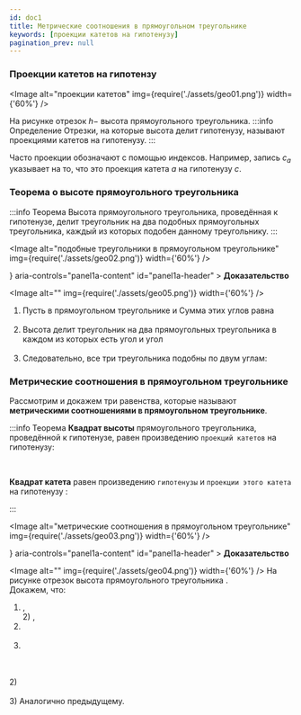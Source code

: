 ```yaml
---
id: doc1
title: Метрические соотношения в прямоугольном треугольнике
keywords: [проекции катетов на гипотенузу]
pagination_prev: null
---
```



### Проекции катетов на гипотензу

<Image
  alt="проекции катетов"
  img={require('./assets/geo01.png')}
  width={'60%'}
/>

На рисунке отрезок $h-$ высота прямоугольного треугольника.
:::info Определение
Отрезки, на которые высота делит гипотенузу, называют проекциями катетов на гипотенузу.
:::

Часто проекции обозначают с помощью индексов. Например, запись $c_a$ указывает на то, что это проекция катета $a$ на гипотенузу $c$.

### Теорема о высоте прямоугольного треугольника

:::info Теорема
Высота прямоугольного треугольника, проведённая к гипотенузе, делит треугольник на два подобных прямоугольных треугольника, каждый из которых подобен данному треугольнику.
:::

<Image
  alt="подобные треугольники в прямоугольном треугольнике"
  img={require('./assets/geo02.png')}
  width={'60%'}
/>

<Accordion>
  <AccordionSummary
    expandIcon={<ExpandMoreIcon />}
    aria-controls="panel1a-content"
    id="panel1a-header"
  >
    <Typography>
      <b>Доказательство</b>
    </Typography>
  </AccordionSummary>
  <AccordionDetails>
    <Typography>

<Image alt="" img={require('./assets/geo05.png')} width={'60%'} />
1) Пусть в прямоугольном треугольнике <TeX math="ACB:" /> <TeX math="\angle A =\alpha" /> и <TeX math="\angle B =\beta." /> Сумма этих углов равна <TeX math="\alpha +\beta = 90^0." /> <br /> <br />
2) Высота <TeX math="CH" /> делит треугольник <TeX math="ACB" /> на два прямоугольных треугольника в каждом из которых есть угол <TeX math="\alpha" /> и угол <TeX math="\beta." /> <br /><br />
3) Следовательно, все три треугольника подобны по двум углам: <TeX math="\triangle ACB \sim \triangle AHC \sim \triangle CHB." />
</Typography>

  </AccordionDetails>
</Accordion>

### Метрические соотношения в прямоугольном треугольнике

Рассмотрим и докажем три равенства, которые называют **метрическими соотношениями в прямоугольном треугольнике**.

:::info Теорема
**Квадрат высоты** прямоугольного треугольника, проведённой к гипотенузе, равен произведению `проекций катетов` на гипотенузу:

<TeX math="h^2=c_a\cdot c_b" block />
<br />

**Квадрат катета** равен произведению `гипотенузы` и `проекции этого катета` на
гипотенузу <TeX math="c" />:

<TeX math="a^2=c\cdot c_a, \quad b^2=c \cdot c_b." block />

:::

<Image
  alt="метрические соотношения в прямоугольном треугольнике"
  img={require('./assets/geo03.png')}
  width={'60%'}
/>

<Accordion>
  <AccordionSummary
    expandIcon={<ExpandMoreIcon />}
    aria-controls="panel1a-content"
    id="panel1a-header"
  >
    <Typography>
      <b>Доказательство</b>
    </Typography>
  </AccordionSummary>
  <AccordionDetails>
    <Typography>

<Image
  alt=""
  img={require('./assets/geo04.png')}
  width={'60%'}
/>
На рисунке отрезок <TeX math="CH-" /> высота прямоугольного треугольника <TeX math="ABC" />
. <br /> Докажем, что:<br/> 
1) <TeX math="CH^2=AH \cdot HB" />,<br /> 2) <TeX math="AC^2=AH \cdot AB " />
, <br />
3) <TeX math="CB^2=BH \cdot AB. " /> <br /> <br />
1) <TeX math="\triangle CBH \sim \triangle ACH \Rightarrow \dfrac{CH}{AH}=\dfrac{BH}{CH} \Rightarrow CH^2=AH \cdot HB." />
<br /> <br />
    2) <TeX math="\triangle ABC \sim \triangle ACH \Rightarrow \dfrac{AB}{AC}=\dfrac{AC}{AH} \Rightarrow  AC^2=AH \cdot AB." /> <br /> <br />
    3) Аналогично предыдущему.
    </Typography>

  </AccordionDetails>
</Accordion>
